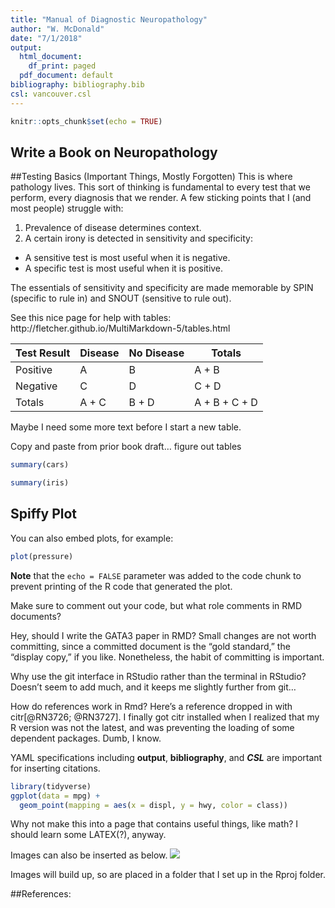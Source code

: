 ```yaml
---
title: "Manual of Diagnostic Neuropathology"
author: "W. McDonald"
date: "7/1/2018"
output:
  html_document:
    df_print: paged
  pdf_document: default
bibliography: bibliography.bib 
csl: vancouver.csl
---
```


```r
knitr::opts_chunk$set(echo = TRUE)
```

## Write a Book on Neuropathology

##Testing Basics (Important Things, Mostly Forgotten)
This is where pathology lives. This sort of thinking is fundamental to every test that we perform, every diagnosis that we render. A few sticking points that I (and most people) struggle with: 

1.	Prevalence of disease determines context. 
2.	A certain irony is detected in sensitivity and specificity:
  + A sensitive test is most useful when it is negative.
  + A specific test is most useful when it is positive.
  
  
The essentials of sensitivity and specificity are made memorable by SPIN (specific to rule in) and SNOUT (sensitive to rule out). 


See this nice page for help with tables: http://fletcher.github.io/MultiMarkdown-5/tables.html


Test Result | Disease | No Disease | Totals
----------  | ------- |----------- | -----
Positive    | A       | B          | A + B
Negative    | C       | D          | C + D
Totals      | A + C   |B + D       | A + B + C + D

Maybe I need some more text before I start a new table. 


Copy and paste from prior book draft... figure out tables


```r
summary(cars)
```

```r
summary(iris)
```

## Spiffy Plot

You can also embed plots, for example:

```r
plot(pressure)
```

**Note** that the `echo = FALSE` parameter was added to the code chunk to prevent printing of the R code that generated the plot.

Make sure to comment out your code, but what role comments in RMD documents?



Hey, should I write the GATA3 paper in RMD? Small changes are not worth committing, since a committed document is the "gold standard," the "display copy," if you like. Nonetheless, the habit of committing is important. 

Why use the git interface in RStudio rather than the terminal in RStudio? Doesn't seem to add much, and it keeps me slightly further from git...

How do references work in Rmd? Here's a reference dropped in with citr[@RN3726; @RN3727]. I finally got citr installed when I realized that my R version was not the latest, and was preventing the loading of some dependent packages. Dumb, I know. 

YAML specifications including **output**, **bibliography**, and ***CSL*** are important for inserting citations. 

```r
library(tidyverse)
ggplot(data = mpg) + 
  geom_point(mapping = aes(x = displ, y = hwy, color = class))
```

Why not make this into a page that contains useful things, like math? I should learn some LATEX(?), anyway.

Images can also be inserted as below.
![](photos/IMG_0618.JPG)

Images will build up, so are placed in a folder that I set up in the Rproj folder. 

##References: